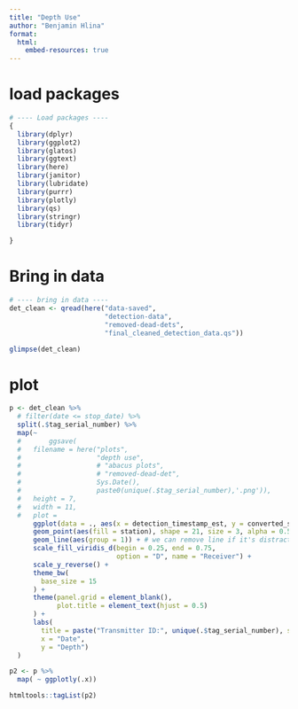 ```yaml
---
title: "Depth Use"
author: "Benjamin Hlina"
format:
  html:
    embed-resources: true
---
```


# load packages 
```r
# ---- Load packages ----
{
  library(dplyr)
  library(ggplot2)
  library(glatos)
  library(ggtext)
  library(here)
  library(janitor)
  library(lubridate)
  library(purrr)
  library(plotly)
  library(qs)
  library(stringr)
  library(tidyr)

}
```

# Bring in data 

```r
# ---- bring in data ----
det_clean <- qread(here("data-saved",
                        "detection-data",
                        "removed-dead-dets",
                        "final_cleaned_detection_data.qs"))

glimpse(det_clean)
```

# plot 

```r
p <- det_clean %>%
  # filter(date <= stop_date) %>%
  split(.$tag_serial_number) %>%
  map(~
  #       ggsave(
  #   filename = here("plots",
  #                   "depth use",
  #                   # "abacus plots",
  #                   # "removed-dead-det",
  #                   Sys.Date(),
  #                   paste0(unique(.$tag_serial_number),'.png')),
  #   height = 7,
  #   width = 11,
  #   plot =
      ggplot(data = ., aes(x = detection_timestamp_est, y = converted_sensor)) +
      geom_point(aes(fill = station), shape = 21, size = 3, alpha = 0.5) +
      geom_line(aes(group = 1)) + # we can remove line if it's distracting
      scale_fill_viridis_d(begin = 0.25, end = 0.75,
                           option = "D", name = "Receiver") +
      scale_y_reverse() +
      theme_bw(
        base_size = 15
      ) +
      theme(panel.grid = element_blank(),
            plot.title = element_text(hjust = 0.5)
      ) +
      labs(
        title = paste("Transmitter ID:", unique(.$tag_serial_number), sep = " "),
        x = "Date",
        y = "Depth")
  )
```


```r
p2 <- p %>% 
  map( ~ ggplotly(.x)) 
```

```r
htmltools::tagList(p2) 
  
```


